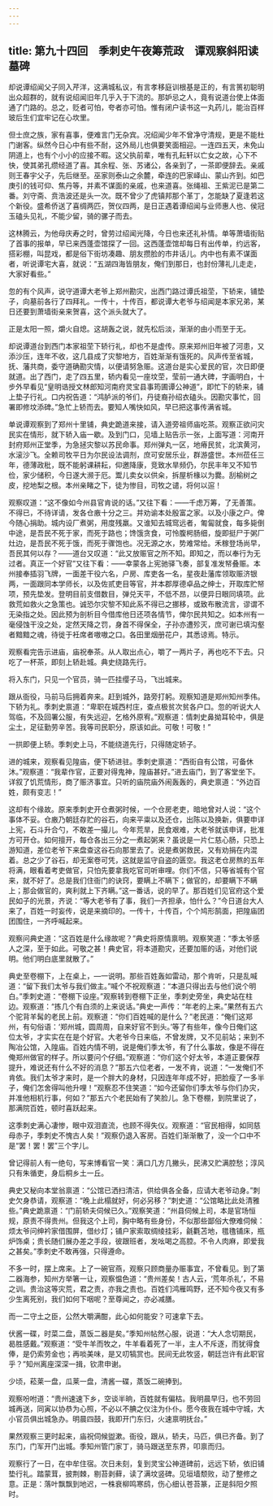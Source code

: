 ```yaml
---
---
---
```

title: 第九十四回　季刺史午夜筹荒政　谭观察斜阳读墓碑
---



却说谭绍闻父子同入芹洋，这满城私议，有言孝移庭训根基是正的，有言篑初聪明出众超群的，就有说绍闻旧年几乎入于下流的。那妒忌之人，竟有说道台使上体面通了门路的。总之，贬者可怕，夸者亦可怕。惟有闭户读书这一丸药儿，能治百样玻后生们宜牢记在心坎里。

但士庶之族，家有喜事，便难言门无杂宾。况绍闻少年不曾净守清规，更是不能杜门谢客。纵然今日心中有些不耐，这外局儿也俱要笑面相迎。一连四五天，未免山阴道上，也有个小小的应接不暇。这父执前辈，唯有孔耘轩以亡女之故，心下不快，使其弟孔缵经道了喜。其余程、张、苏诸公，各亲到了，一茶即便辞去。亲戚则王春宇父子，先后继至。巫家则泰山之余麓，牵连的巴家峄山、蒙山齐到。如巴庚引的钱可仰、焦丹等，并素不谋面的亲戚，也来道喜。张绳祖、王紫泥已是第二番。刘守斋、贲浩波还是头一次。既不曾少了虎镇邦那个革丁，怎能缺了夏逢若这个新役。盛希侨送了喜绸两匹，贺仪四两，是日正遇着谭绍闻与业师惠人也、侯冠玉磕头见礼，不能少留，骑的骡子而去。

这林腾云，为他母庆寿之时，曾劳过绍闻光降，今日也来还礼补情。单等萧墙街贴了首事的报单，早已来西蓬壶馆探了一回。这西蓬壶馆却每日有出传单，约远客，搭彩棚，叫昆戏，都是俗下街坊凑趣、朋友攒脸的市井话儿。内中也有素不谋面者，听说谭宅大喜，就说：“五湖四海皆朋友，俺们到那日，也封份薄礼儿走走，大家好看些。”

忽的有个风声，说守道谭大老爷上郑州勘灾，出西门路过谭氏祖茔，下轿来，铺垫子，向墓前各行了四拜礼。一传十，十传百，都说谭大老爷与绍闻是本家兄弟，某日还要到萧墙街亲来贺喜，这个派头就大了。

正是太阳一照，爝火自熄。这胡轰之说，就先松后淡，渐渐的由小而至于无。

却说谭道台到西门本家祖茔下轿行礼，却也不是虚传。原来郑州旧年被了河患，又添沙压，连年不收，这几县成了灾黎地方，百姓渐渐有饿死的。风声传至省城，抚、藩共商，委守道确勘灾情，以便请努急赈。这道台是实心爱民的官，次日即便就道。出了西门，走了四五里，轿内看见一座坟茔，莹前一通大碑，字画明白，十步外早看见“皇明诰授文林郎知河南府灵宝县事筠圃谭公神道”，即忙下的轿来，铺上垫子行礼。口内祝告道：“鸿胪派的爷们，丹徒裔孙绍衣磕头。因勘灾事忙，回署即修坟添碑。”急忙上轿而去。要知人嘴快如风，早已把这事传满省城。

单说谭观察到了郑州十里铺，典史跪道来接，请入道旁祖师庙吃茶。观察正欲问灾民实在情形，就下轿入庙一歇。及到门口，见墙上贴告示一张，上面写道：河南开封府郑州正堂季，为急拯灾黎以苏民命事。郑州弹丸一区，地瘠民贫，北滨黄河，水滚沙飞。全赖司牧平日为尔民设法调剂，庶可安居乐业，群游盛世。本州莅任三年，德薄政秕，既不能躬课耕耘，仰邀降康，竞致水旱频仍，尔民丰年又不知节俭，家少储积，今日遂大濒于厄。鬻儿卖女以供籴，拆屋析椽以为爨。刮榆树之皮，挖地梨之根。本州亲睹之下，徒为惨目，司牧之谴，将何以逭！

观察叹道：“这不像如今州县官肯说的话。”又往下看：——千虑万筹，了无善策。不得已，不待详请，发各仓廒十分之三。并劝谕本处殷富之家。以及小康之户。俾今随心捐助。城内设厂煮粥，用度残羸。又谁知去城窎远者，匍匐就食，每多毙倒中途，是吾民不死于家，而死于路也；馋饿贪食，可怜腹枵肠细，旋即挺尸于粥厂灶边，是吾民不死于饿，而死于骤饱也。况无源之水，势难常给。禾稼登场尚早，吾民其何以存？——道台又叹道：“此又放赈官之所不知。即知之，而以奉行为无过者。真正一个好官”又往下看：——幸蒙各上宪驰驿飞奏，部复准发帑叠赈。本州接奉插羽飞牌，一面差干役六名，户房、库吏各一名，星夜赴藩库领取赈济银两，一面跟同本学师长，以及佐贰吏目等官，并本郡厚德卓品之绅士，开取库贮帑项，预先垫发。登明目前支借数目，弹兑天平，不低不昂，以便异日眼同填项。此救荒如救火之急策也。诚恐尔灾黎不知此系不得已之挪移，或致布散流言，谬谓不无染指之处。因此预为剖析目今借库他日还项各情节，俾尔民共知之。如本州有一毫侵蚀干没之处，定然天降之罚，身首不得保全，子孙亦遭殄灭，庶可谢已填沟壑者黯黯之魂，待徙于衽席者嗷嗷之口。各田里烟册花户，其悉谅焉。特示。

观察看完告示进庙，庙祝奉茶。从人取出点心，嚼了一两片子，再也吃不下去。只吃了一杯茶，即刻上轿赴城。典史绕路先行。

将入东门，只见一个官员，骑一匹挂缨子马，飞出城来。

跟从衙役，马前马后拥着奔来。赶到城外，路旁打躬。观察知道是郑州知州季伟。下轿为礼。季刺史禀道：“卑职在城西村庄，查点极贫次贫各户口。忽的听说大人驾临，不及回署公服，有失远迎，乞格外原宥。”观察道：情刺史鼻拗耳轮中，俱是尘土，足征勤劳辛苦。我等司民职分，原该如此。可敬！可敬！”

一拱即便上轿。季刺史上马，不能绕道先行，只得随定轿子。

进的城来，观察看见隍庙，便下轿进驻。季刺史禀道：“西街自有公馆，可备休沐。”观察道：“我辈作官，正要对得鬼神，隍庙甚好。”进去庙门，到了客堂坐下。详叙了饥荒情形，商了赈济事宜。只听的庙院庙外闹轰轰的，典史禀道：“外边百姓，颇有变志！”

这却有个缘故。原来季刺史开仓煮粥时候，一个仓房老吏，暗地曾对人说：“这个事体不妥。仓廒乃朝廷存贮的谷石，向来平粜以及还仓，出陈以及换新，俱要申详上宪，石斗升合勺，不敢差一撮儿。今年荒旱，民食艰难，大老爷就该申详，批准方可开仓。如何擅开，每仓各出三分之一煮起粥来？虽说是一片仁慈心肠，只恐上游知道，差位老爷下来盘查这谷石向那里去了。说是煮粥救民，又有劝捐在内混着。总之少了谷石，却无案卷可凭，这就是监守自盗的匮空。我这老仓房熬的五年将满，眼看着考吏做官，只怕先要拿我吃官司听审哩。你们不信，只等省城有个官来，就不好了。总是我们住衙门的诀窍，要瞒上不瞒下；做官的，却要瞒下不瞒上；那会做官的，爽利就上下齐瞒。”这一番话，说的早了。那百姓们见官府这个爱民如子的光景，齐说：“等大老爷有了事，我们一齐担承，怕什么？”今日道台大人来了，百姓一时妄传，说是来摘印的。一传十，十传百，个个鸠形鹄面，把隍庙团团围住，一齐呼喊起来。

观察问典史道：“这百姓是什么缘故呢？”典史将原情禀明。观察笑道：“季太爷感人之深，至于如此。可敬之甚！典史官，将本道勘灾，还要加赈的话，对他们说明。他们明白底里就散了。”

典史至卷棚下，上在桌上，—一说明。那些百姓轰如雷动，那个肯听，只是乱喊道：“留下我们太爷与我们做主。”喊个不祝观察道：“本道只得出去与他们说个明白。”季刺史道：“卷棚下设座。”观察转到卷棚下正坐，季刺史旁坐，典史站在柱边。观察道：“拣几个有白须的上来说话。”典史一声传：“年老的上来。”果然有五六个驼背羊髯的老民上前。观察道：“你们百姓喊的是什么？”老民道：“俺们这郑州，有句俗语：‘郑州城，圆周周，自来好官不到头。’等了有些年，像今日俺们这位太爷，才实实在在是个好官。大老爷今日来临，不曾发牌，又不见前站；来到不陶冶公馆，入隍庙。百姓内情不明，说是俺们季太爷，有了什么事故，像是不得在俺郑州做官的样子。所以要问个仔细。”观察道：“你们这个好太爷，本道正要保荐提升，难说还有什么不好的消息？”那五六位老者，一发不肯，说道：“一发俺们不肯依。我们太爷才来时，是一个胖大的身材，只因连年年成不好，把脸瘦了一多半子，俺们怎舍得叫他升哩！”观察忍不住笑道：“如今还留你们季太爷与你们办灾，并准他相机行事，何如？”那五六个老民始有了笑脸儿。急下卷棚，到院里说了，那满院百姓，顿时喜跃起来。

这季刺史满心凄惨，眼中双泪直流，也顾不得失仪。观察道：“官民相得，如同慈母赤子，季刺史不愧古人矣！”观察仍退入客房。百姓们渐渐散了，没一个口中不是“罢！罢！罢”三个字儿。

曾记得前人有一绝句，写来博看官一笑：满口几方几撇头，民沸又贮满腔愁；淳风只有朱循吏，身后桐乡土一丘。

典史又秘向本堂翁禀道：“公馆已洒扫清洁，供给俱各全备，应请大老爷动身。”刺史欠身恭请，观察道：“晚上此榻就好，何必另移？”刺史道：“公馆略比此处清雅些。”典史跪禀道：“门前轿夫伺候已久。”观察笑道：“州县伺候上司，本是官场恒规，原责不得贵州。但我这个上司，胸中略有些身份，不似那些鄙俗大僚难伺候：烦太爷问绅衿家借围屏，借纱灯；铺户家索取绸绫挂彩，毹氍苫地，氆氇铺床，瓶炉饰桌；贵长随们展办差之手段，彼跟班者，发吆喝之高腔。不令人肉麻，即爱我之甚矣。”季刺史不敢再强，只得遵命。

不多一时，摆上席来。上了一碗官燕，观察只顾商量办赈事宜，不曾看见。到了第二器海参，知州方举箸一让，观察愠色道：“贵州差矣！古人云，‘荒年杀礼’，不易之训。贵治这等灾荒，君之责，亦我之责也。百姓们鸿雁鸣野，还不知今夜又有多少生离死别，我们如何下咽呢？至尊闻之，亦必减膳。

而一二守土之臣，公然大嚼满酣，此心如何能安？可速拿下去。

伏酱一碟，时菜二盘，蒸饭二器是矣。”季知州帖然心服，说道：“大人念切期民，曷胜感戴。”观察道：“受牛羊而牧之，牛羊看着死了一半，主人不斥逐，而犹得食俸，是仍索劳金也；再啖美味，是又叨犒赏也。民间无此牧竖，朝廷岂许有此职官乎？”知州离座深深一揖，钦肃申谢。

少顷，菘莱一盘，瓜莱一盘，清酱一碟，蒸饭二碗捧到。

观察吩咐道：“贵州速速下乡，空谈半晌，百姓就有偏枯。我明晨早归，也不劳回城再送，同寅以协恭为心照，不必以不腆之仪注为仆仆。愿今夜我在城中守城，大小官员俱出城急办。明晨四鼓，我即开门东归，火速禀明抚台。”

果然观察三更时起来，庙祝伺候盥漱。衙役，跟从，轿夫，马匹，俱已齐备。到了东门，门军开门出城。季知州管门家丁，骑马跟送至东界，叩禀而归。

观察行了一日，在中牟住宿。次日未刻，复到灵宝公神道碑前，远远下轿，依旧铺垫行礼。踏蒙茸，披荆棘，剔苔剥藓，读了满坟竖碑。见垣墙颓败，动了整修之意。正是：落叶飘飘到地迟，一株衰柳鸣寒鸱，伤心细认苍苔篆，正是斜阳夕照时。